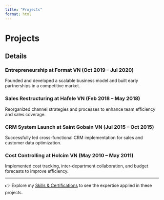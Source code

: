 ```yaml
---
title: "Projects"
format: html
---
```


# Projects

## Details

### Entrepreneurship at Format VN (Oct 2019 – Jul 2020)
Founded and developed a scalable business model and built early partnerships in a competitive market.

### Sales Restructuring at Hafele VN (Feb 2018 – May 2018)
Reorganized channel strategies and processes to enhance team efficiency and sales coverage.

### CRM System Launch at Saint Gobain VN (Jul 2015 – Oct 2015)
Successfully led cross-functional CRM implementation for sales and customer data optimization.

### Cost Controlling at Holcim VN (May 2010 – May 2011)
Implemented cost tracking, inter-department collaboration, and budget forecasts to improve efficiency.

---

👉 Explore my [Skills & Certifications](skills.qmd) to see the expertise applied in these projects.  

